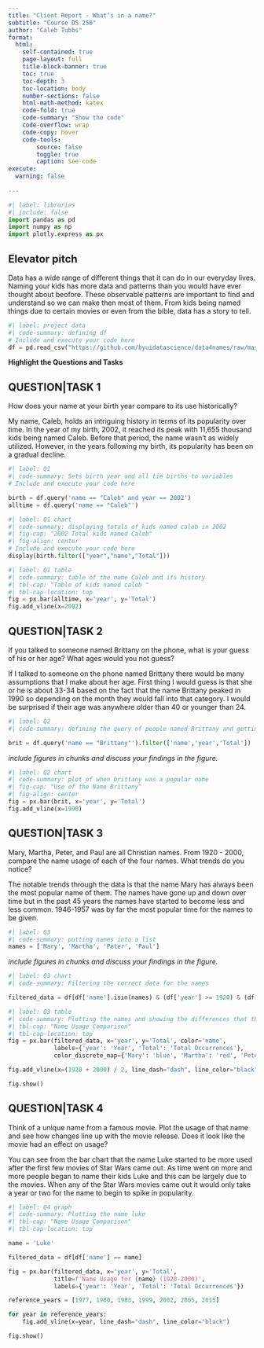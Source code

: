 ```yaml
---
title: "Client Report - What’s in a name?"
subtitle: "Course DS 250"
author: "Caleb Tubbs"
format:
  html:
    self-contained: true
    page-layout: full
    title-block-banner: true
    toc: true
    toc-depth: 3
    toc-location: body
    number-sections: false
    html-math-method: katex
    code-fold: true
    code-summary: "Show the code"
    code-overflow: wrap
    code-copy: hover
    code-tools:
        source: false
        toggle: true
        caption: See code
execute: 
  warning: false
    
---
```


```python
#| label: libraries
#| include: false
import pandas as pd
import numpy as np
import plotly.express as px
```

## Elevator pitch

Data has a wide range of different things that it can do in our everyday lives. Naming your kids has more data and patterns than you would have ever thought about beofore. These observable patterns are important to find and understand so we can make then most of them. From kids being named things due to certain movies or even from the bible, data has a story to tell.

```python
#| label: project data
#| code-summary: defining df
# Include and execute your code here
df = pd.read_csv("https://github.com/byuidatascience/data4names/raw/master/data-raw/names_year/names_year.csv")
```

__Highlight the Questions and Tasks__

## QUESTION|TASK 1

How does your name at your birth year compare to its use historically?

My name, Caleb, holds an intriguing history in terms of its popularity over time. In the year of my birth, 2002, it reached its peak with 11,655 thousand kids being named Caleb. Before that period, the name wasn't as widely utilized. However, in the years following my birth, its popularity has been on a gradual decline.

```python
#| label: Q1
#| code-summary: Sets birth year and all tie births to variables
# Include and execute your code here

birth = df.query('name == "Caleb" and year == 2002')
alltime = df.query('name == "Caleb"')

```


```python
#| label: Q1 chart
#| code-summary: displaying totals of kids named caleb in 2002
#| fig-cap: "2002 Total kids named Caleb"
#| fig-align: center
# Include and execute your code here
display(birth.filter(["year","name","Total"]))
```

```python
#| label: Q1 table
#| code-summary: table of the name Caleb and its history
#| tbl-cap: "Table of kids named caleb "
#| tbl-cap-location: top
fig = px.bar(alltime, x='year', y='Total')
fig.add_vline(x=2002)
```

## QUESTION|TASK 2

If you talked to someone named Brittany on the phone, what is your guess of his or her age? What ages would you not guess?

If I talked to someone on the phone named Brittany there would be many assumptions that I make about her age. First thing I would guess is that she or he is about 33-34 based on the fact that the name Brittany peaked in 1990 so depending on the month they would fall into that category. I would be surprised if their age was anywhere older than 40 or younger than 24.

```python
#| label: Q2
#| code-summary: defining the query of people named Brittany and getting the year and total correct

brit = df.query('name == "Brittany"').filter(['name','year','Total'])
```

_include figures in chunks and discuss your findings in the figure._

```python
#| label: Q2 chart
#| code-summary: plot of when brittany was a popular name
#| fig-cap: "Use of the Name Brittany"
#| fig-align: center
fig = px.bar(brit, x='year', y='Total')
fig.add_vline(x=1990)
```

## QUESTION|TASK 3

Mary, Martha, Peter, and Paul are all Christian names. From 1920 - 2000, compare the name usage of each of the four names. What trends do you notice?

The notable trends through the data is that the name Mary has always been the most popular name of them. The names have gone up and down over time but in the past 45 years the names have started to become less and less common. 1946-1957 was by far the most popular time for the names to be given.

```python
#| label: Q3
#| code-summary: putting names into a list
names = ['Mary', 'Martha', 'Peter', 'Paul']

```

_include figures in chunks and discuss your findings in the figure._

```python
#| label: Q3 chart
#| code-summary: Filtering the correct data for the names

filtered_data = df[df['name'].isin(names) & (df['year'] >= 1920) & (df['year'] <= 2000)]
```

```python
#| label: Q3 table
#| code-summary: Plotting the names and showing the differences that they have over time
#| tbl-cap: "Name Usage Comparison"
#| tbl-cap-location: top
fig = px.bar(filtered_data, x='year', y='Total', color='name',
             labels={'year': 'Year', 'Total': 'Total Occurrences'},
             color_discrete_map={'Mary': 'blue', 'Martha': 'red', 'Peter': 'green', 'Paul': 'purple'})

fig.add_vline(x=(1920 + 2000) / 2, line_dash="dash", line_color="black", annotation_text="Midpoint")

fig.show()

```

## QUESTION|TASK 4

Think of a unique name from a famous movie. Plot the usage of that name and see how changes line up with the movie release. Does it look like the movie had an effect on usage?

You can see from the bar chart that the name Luke started to be more used after the first few movies of Star Wars came out. As time went on more and more people began to name their kids Luke and this can be largely due to the movies. When any of the Star Wars movies came out it would only take a year or two for the name to begin to spike in popularity.

```python
#| label: Q4 graph
#| code-summary: Plotting the name luke
#| tbl-cap: "Name Usage Comparison"
#| tbl-cap-location: top

name = 'Luke'

filtered_data = df[df['name'] == name]

fig = px.bar(filtered_data, x='year', y='Total',
             title=f'Name Usage for {name} (1920-2000)',
             labels={'year': 'Year', 'Total': 'Total Occurrences'})

reference_years = [1977, 1980, 1983, 1999, 2002, 2005, 2015]

for year in reference_years:
    fig.add_vline(x=year, line_dash="dash", line_color="black")

fig.show()

```
